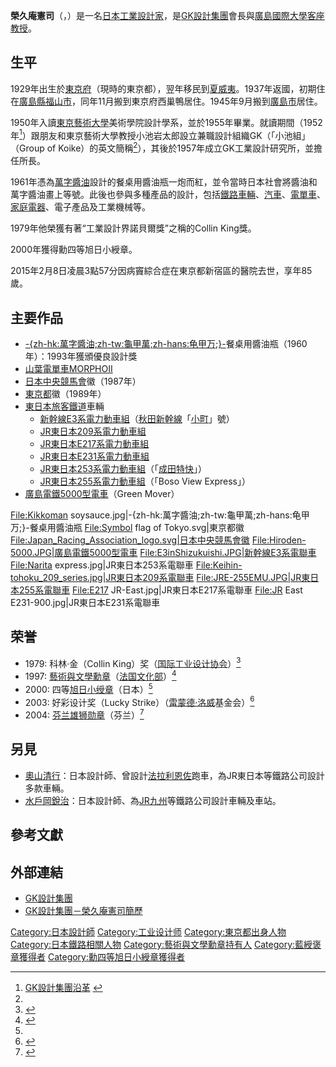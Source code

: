 {{Infobox person
|姓名=榮久庵憲司
|图像=
|出生日期={{birth date|1929|9|11}}
|出生地={{JPN}}[[東京府|東京府]]
|死亡日期={{death date and age|2015|02|08|1929|9|11}}
|死亡地={{JPN}}东京都新宿区
|职业=[[工業設計家|工業設計家]]
|国籍=日本
|奖项= {{指挥官级芬兰雄狮勋章}}}}
{{Japanese
| tablewidth =
| image =
| japanese = 栄久庵 憲司
| kana = えくあん けんじ
| romaji = Enkuan Kenji
}}

'''榮久庵憲司'''（{{lang-ja|榮久庵憲司}}，{{bd|1929年|9月11日|2015年|2月8日|}}）是一名[[日本|日本]][[工業設計家|工業設計家]]，是[[GK設計集團|GK設計集團]]會長與[[廣島國際大學|廣島國際大學]][[客座教授|客座教授]]。

== 生平 ==
1929年出生於[[東京府|東京府]]（現時的東京都），翌年移民到[[夏威夷|夏威夷]]。1937年返國，初期住在[[廣島縣|廣島縣]][[福山市|福山市]]，同年11月搬到東京府西巢鴨居住。1945年9月搬到[[廣島市|廣島市]]居住。

1950年入讀[[東京藝術大學|東京藝術大學]]美術學院設計學系，並於1955年畢業。就讀期間（1952年<ref name="GKoutline">[http://www.gk-design.co.jp/ja/outline.html GK設計集團沿革] {{webarchive|url=https://web.archive.org/web/20090810044052/http://www.gk-design.co.jp/ja/outline.html |date=2009-08-10 }}</ref>）跟朋友和東京藝術大學教授小池岩太郎設立兼職設計組織GK（「小池組」（Group of Koike）的英文簡稱<ref name="GKoutline"/>），其後於1957年成立GK工業設計研究所，並擔任所長。

1961年憑為[[萬字醬油|萬字醬油]]設計的餐桌用醬油瓶一炮而紅，並令當時日本社會將醬油和萬字醬油畫上等號。此後也參與多種產品的設計，包括[[鐵路車輛|鐵路車輛]]、[[汽車|汽車]]、[[電單車|電單車]]、[[家庭電器|家庭電器]]、電子產品及工業機械等。

1979年他榮獲有著“工業設計界諾貝爾獎”之稱的Collin King獎。

2000年獲得勳四等旭日小綬章。

2015年2月8日凌晨3點57分因病竇綜合症在東京都新宿區的醫院去世，享年85歲。

==主要作品==
*[[龜甲萬|-{zh-hk:萬字醬油;zh-tw:龜甲萬;zh-hans:龟甲万;}-]]餐桌用醬油瓶（1960年）：1993年獲頒優良設計獎
*[[山葉發動機|山葉]][[電單車|電單車]]MORPHOII
*[[日本中央競馬會|日本中央競馬會]]徽（1987年）
*[[東京都|東京都]]徽（1989年）
*[[東日本旅客鐵道|東日本旅客鐵道]]車輛
**[[新幹線E3系電力動車組|新幹線E3系電力動車組]]（[[秋田新幹線|秋田新幹線]]「[[小町號列車|小町]]」號）
**[[JR東日本209系電力動車組|JR東日本209系電力動車組]]
**[[JR東日本E217系電力動車組|JR東日本E217系電力動車組]]
**[[JR東日本E231系電力動車組|JR東日本E231系電力動車組]]
**[[JR東日本253系電力動車組|JR東日本253系電力動車組]]（「[[成田特快|成田特快]]」）
**[[JR東日本255系電力動車組|JR東日本255系電力動車組]]（「Boso View Express」）
*[[廣島電鐵5000型電車|廣島電鐵5000型電車]]（Green Mover）
<gallery>
File:Kikkoman soysauce.jpg|-{zh-hk:萬字醬油;zh-tw:龜甲萬;zh-hans:龟甲万;}-餐桌用醬油瓶
File:Symbol flag of Tokyo.svg|東京都徽
File:Japan_Racing_Association_logo.svg|日本中央競馬會徽
File:Hiroden-5000.JPG|廣島電鐵5000型電車
File:E3inShizukuishi.JPG|新幹線E3系電聯車
File:Narita express.jpg|JR東日本253系電聯車
File:Keihin-tohoku_209_series.jpg|JR東日本209系電聯車
File:JRE-255EMU.JPG|JR東日本255系電聯車
File:E217 JR-East.jpg|JR東日本E217系電聯車
File:JR East E231-900.jpg|JR東日本E231系電聯車
</gallery>
==荣誉==
* 1979: 科林·金（Collin King）奖（[[国际工业设计协会|国际工业设计协会]]）<ref name="ABSCBN">{{cite news |url=http://www.abs-cbnnews.com/business/02/09/15/japanese-designer-behind-iconic-soy-sauce-bottle-dies-85 |title=Japanese designer behind iconic soy sauce bottle dies at 85 |date=2015-02-09 |publisher=ABS-CBN Corporation |accessdate=2015-02-11 |archive-date=2020-04-03 |archive-url=https://web.archive.org/web/20200403212515/http://www.abs-cbnnews.com/business/02/09/15/japanese-designer-behind-iconic-soy-sauce-bottle-dies-85 |dead-url=no }}</ref>
* 1997: [[藝術與文學勳章|藝術與文學勳章]]（[[法国文化部|法国文化部]]）<ref>{{cite news |url=http://www.straitstimes.com/news/asia/east-asia/story/japanese-designer-soy-sauce-bottle-kenji-ekuan-dies-aged-85-20150209 |title=Japanese designer of soy sauce bottle, Kenji Ekuan, dies aged 85 |date=2015-02-10 |work=[[海峽時報|The Straits Times]] |accessdate=2015-02-11 |archive-date=2015-05-03 |archive-url=https://web.archive.org/web/20150503150811/http://www.straitstimes.com/news/asia/east-asia/story/japanese-designer-soy-sauce-bottle-kenji-ekuan-dies-aged-85-20150209 |dead-url=no }}</ref>
* 2000: 四等[[旭日章|旭日小绶章]]（日本）<ref name="ABSCBN"/>
* 2003: 好彩设计奖（Lucky Strike）（[[雷蒙德·洛威|雷蒙德·洛威]]基金会）<ref>{{cite news |url=http://www.raymondloewyfoundation.com/en/lucky-strike-designer-award/past-winners/2003.html |title=2003 Lucky Strike Designer Award - Kenji ekuan |publisher=[[雷蒙德·洛威|Raymond Loewy Foundation]] |accessdate=2015-02-11 |archive-date=2016-06-10 |archive-url=https://web.archive.org/web/20160610055133/http://www.raymondloewyfoundation.com/en/lucky-strike-designer-award/past-winners/2003.html |dead-url=no }}</ref>
* 2004: [[芬兰雄狮勋章|芬兰雄狮勋章]]（芬兰）<ref>{{cite web|url=http://www.hkdesigncentre.org/en/awards/dfala2011.asp |title=Kenji Ekuan - Chairman, GK Design Group |publisher=Hong Kong Design Centre |accessdate=2015-02-11 |deadurl=yes |archiveurl=https://web.archive.org/web/20150211234634/http://www.hkdesigncentre.org/en/awards/dfala2011.asp |archivedate=2015-02-11}}</ref>

==另見==
*[[奧山清行|奧山清行]]：日本設計師、曾設計[[法拉利恩佐|法拉利恩佐]]跑車，為JR東日本等鐵路公司設計多款車輛。
*[[水戶岡銳治|水戶岡銳治]]：日本設計師、為[[JR九州|JR九州]]等鐵路公司設計車輛及車站。

==參考文獻==
{{Reflist}}

== 外部連結 ==
*[http://www.gk-design.co.jp GK設計集團]{{ja}}
*[https://web.archive.org/web/20090810044030/http://www.gk-design.co.jp/ja/ekuan.html GK設計集團－榮久庵憲司簡歷]{{ja}}

{{Authority control}}

{{DEFAULTSORT:Enkuan Kenji}}
[[Category:日本設計師|Category:日本設計師]]
[[Category:工业设计师|Category:工业设计师]]
[[Category:東京都出身人物|Category:東京都出身人物]]
[[Category:日本鐵路相關人物|Category:日本鐵路相關人物]]
[[Category:藝術與文學勳章持有人|Category:藝術與文學勳章持有人]]
[[Category:藍綬褒章獲得者|Category:藍綬褒章獲得者]]
[[Category:勳四等旭日小綬章獲得者|Category:勳四等旭日小綬章獲得者]]